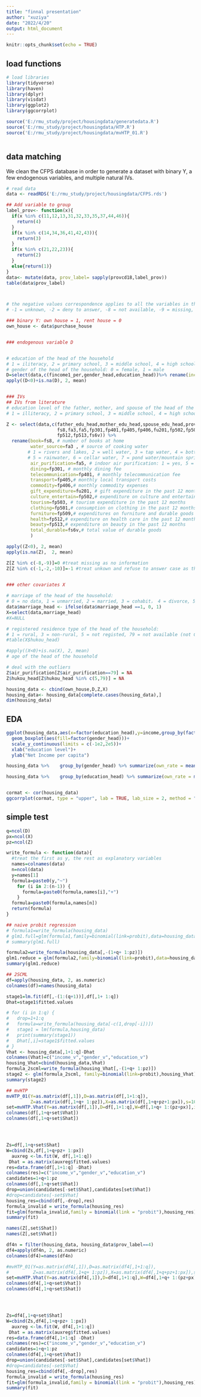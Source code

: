 ```yaml
---
title: "finnal presentation"
author: "xuziya"
date: "2022/4/20"
output: html_document
---
```


```r
knitr::opts_chunk$set(echo = TRUE)
```


## load functions

```r
# load libraries
library(tidyverse)
library(haven)
library(dplyr)
library(visdat)
library(ggplot2)
library(ggcorrplot)

source('E:/rmu_study/project/housingdata/generatedata.R')
source('E:/rmu_study/project/housingdata/HTP.R')
source('E:/rmu_study/project/housingdata/mvHTP_01.R')



```

## data matching
We clean the CFPS database in order to generate a dataset with binary Y, a few endogenous variables, and multiple natural IVs.
```r
# read data
data <- readRDS('E:/rmu_study/project/housingdata/CFPS.rds')

## Add variable to group
label_prov<- function(x){
  if(x %in% c(11,12,13,31,32,33,35,37,44,46)){
    return(4)
  }
  if(x %in% c(14,34,36,41,42,43)){
    return(3)
  }
  if(x %in% c(21,22,23)){
    return(2)
  }
  else{return(1)}
}
data<- mutate(data, prov_label= sapply(provcd18,label_prov))
table(data$prov_label)



# the negative values correspondence applies to all the variables in this dataset
# -1 = unknown, -2 = deny to answer, -8 = not available, -9 = missing, -10 = unable to determine

### binary Y: own house = 1, rent house = 0
own_house <- data$purchase_house


### endogenous variable D


# education of the head of the household
# 1 = iliteracy, 2 = primary school, 3 = middle school, 4 = high school, 5 = college, 6 = bachelor's, 7 = master's, 8 = doctoral
# gender of the head of the household: 0 = female, 1 = male
D=select(data,c(fincome1_per,gender_head,education_head))%>% rename(income=fincome1_per) #family income per person
apply((D<0)+is.na(D), 2, mean)


### IVs
## IVs from literature
# education level of the father, mother, and spouse of the head of the household:
# 1 = illiteracy, 2 = primary school, 3 = middle school, 4 = high school, 5 = college, 6 = bachelor's, 7 = master's, 8 = doctoral

Z <- select(data,c(father_edu_head,mother_edu_head,spouse_edu_head,prov_label, familysize18,age_head,hukou_head,
                   fs8,fa3,fa5,fp301,fp401,fp405,fp406,fu201,fp502,fp503,fp501,fp509,
                   fp512,fp513,fs6v)) %>% 
  rename(book=fs8, # number of books at home
         water_source=fa3 , # source of cooking water
        # 1 = rivers and lakes, 2 = well water, 3 = tap water, 4 = bottled/purified/filtered water
        # 5 = rainwater, 6 = cellar water, 7 = pond water/mountain spring, 77 = other
         air_purification=fa5, # indoor air purification: 1 = yes, 5 = no, 79 = not available
         dining=fp301, # monthly dining fee
         telecommunication=fp401, # monthly telecommunication fee
         transport=fp405,# monthly local transport costs
         commodity=fp406,# monthly commodity expenses
         gift_expenditure=fu201, # gift expenditure in the past 12 months
         culture_entertain=fp502,# expenditure on culture and entertainment in the past 12 months
         tourism=fp503, # tourism expenditure in the past 12 months
         clothing=fp501,# consumption on clothing in the past 12 months
         furniture=fp509,# expenditures on furniture and durable goods in the past 12 months
         health=fp512,# expenditure on health care in the past 12 months
         beauty=fp513,# expenditure on beauty in the past 12 months
         total_durable=fs6v,# total value of durable goods
         )

apply((Z<0), 2, mean)
apply(is.na(Z),  2, mean)

Z[Z %in% c(-8,-9)]=0 #treat missing as no information
Z[Z %in% c(-1,-2,-10)]=-1 #treat unkown and refuse to answer case as the lowest level
  

### other covariates X

# marriage of the head of the household:
# 0 = no data, 1 = unmarried, 2 = married, 3 = cohabit， 4 = divorce, 5 = widowed
data$marriage_head <- ifelse(data$marriage_head ==1, 0, 1)
X=select(data,marriage_head)
#X=NULL

# registered residence type of the head of the household:
# 1 = rural, 3 = non-rural, 5 = not registed, 79 = not available (not Chinese citizen)
#table(X$hukou_head)

#apply((X<0)+is.na(X), 2, mean)
# age of the head of the household

# deal with the outliers
Z$air_purification[Z$air_purification==79] = NA
Z$hukou_head[Z$hukou_head %in% c(5,79)] = NA

housing_data <- cbind(own_house,D,Z,X)
housing_data<- housing_data[complete.cases(housing_data),]
dim(housing_data)

```

## EDA
```r
ggplot(housing_data,aes(x=factor(education_head),y=income,group_by(factor(gender_head))))+
  geom_boxplot(aes(fill=factor(gender_head)))+
  scale_y_continuous(limits = c(-1e2,2e5))+
  xlab("education level")+
  ylab("Net Income per capita")

housing_data %>%    group_by(gender_head) %>% summarize(own_rate = mean(own_house),count=n(),na.rm = TRUE)

housing_data %>%    group_by(education_head) %>% summarize(own_rate = mean(own_house),count=n(),na.rm = TRUE)


cormat <- cor(housing_data)
ggcorrplot(cormat, type = "upper", lab = TRUE, lab_size = 2, method = "circle")
```

## simple test
```r
q=ncol(D)
px=ncol(X)
pz=ncol(Z)

write_formula <- function(data){
  #treat the first as y, the rest as explanatory variables
  names=colnames(data)
  n=ncol(data)
  y=names[1]
  formula=paste0(y,"~")
    for (i in 2:(n-1)) {
      formula=paste0(formula,names[i],"+")
    }
  formula=paste0(formula,names[n])
  return(formula)
}

## naive probit regression
# formula1=write_formula(housing_data)
# glm1.full=glm(formula1,family=binomial(link=probit),data=housing_data) 
# summary(glm1.full)
```

```r
formula2=write_formula(housing_data[,-(1+q+ 1:pz)])
glm1.reduce = glm(formula2,family=binomial(link=probit),data=housing_data) 
summary(glm1.reduce)

```

```r


## 2SCML
df=apply(housing_data, 2, as.numeric)
colnames(df)=names(housing_data)

stage1=lm.fit(df[,-(1:(q+1))],df[,1+ 1:q])
Dhat=stage1$fitted.values

# for (i in 1:q) {
#   drop=1+1:q
#   formula=write_formula(housing_data[-c(1,drop[-i])])
#   stage1 = lm(formula,housing_data)
#   print(summary(stage1))
#   Dhat[,i]=stage1$fitted.values
# }
Vhat <- housing_data[,1+1:q]-Dhat
colnames(Vhat)=c("income_v","gender_v","education_v")
housing_Vhat=cbind(housing_data,Vhat)
formula_2scml=write_formula(housing_Vhat[,-(1+q+ 1:pz)])
stage2 <- glm(formula_2scml, family=binomial(link=probit),housing_Vhat)
summary(stage2)

```

```r



## mvHTP
mvHTP_01(Y=as.matrix(df[,1]),D=as.matrix(df[,1+1:q]),
         Z=as.matrix(df[,1+q+ 1:pz]),X=as.matrix(df[,1+q+pz+1:px]),s=10,tuning = 3)
set=mvHTP.Vhat(Y=as.matrix(df[,1]),D=df[,1+1:q],W=df[,1+q+ 1:(pz+px)],intercept=FALSE,pz=pz,s=5,tuning = 5)
colnames(df[,1+q+set$Vhat])
colnames(df[,1+q+set$Shat])




Zs=df[,1+q+set$Shat]
W=cbind(Zs,df[,1+q+pz+ 1:px])
  auxreg <-lm.fit(W, df[,1+1:q])
 Dhat = as.matrix(auxreg$fitted.values)
res=data.frame(df[,1+1:q] -Dhat)
colnames(res)=c("income_v","gender_v","education_v")
candidates=1+q+1:pz
colnames(df[,1+q+set$Vhat])
drop=union(candidates[-set$Shat],candidates[set$Vhat])
#drop=candidates[-set$Vhat]
housing_res=cbind(df[,-drop],res)
formula_invalid = write_formula(housing_res)
fit=glm(formula_invalid,family = binomial(link = "probit"),housing_res)
summary(fit)

```

```r
names(Z[,set$Shat])
names(Z[,set$Vhat])


```

```r
df4n = filter(housing_data, housing_data$prov_label==4)
df4=apply(df4n, 2, as.numeric)
colnames(df4)=names(df4n)

#mvHTP_01(Y=as.matrix(df4[,1]),D=as.matrix(df4[,1+1:q]),
#         Z=as.matrix(df4[,1+q+ 1:pz]),X=as.matrix(df4[,1+q+pz+1:px]),s=5,tuning = 5)
set=mvHTP.Vhat(Y=as.matrix(df4[,1]),D=df4[,1+1:q],W=df4[,1+q+ 1:(pz+px)],intercept=FALSE,pz=pz,s=5,tuning = 3)
colnames(df4[,1+q+set$Vhat])
colnames(df4[,1+q+set$Shat])




Zs=df4[,1+q+set$Shat]
W=cbind(Zs,df4[,1+q+pz+ 1:px])
  auxreg <-lm.fit(W, df4[,1+1:q])
 Dhat = as.matrix(auxreg$fitted.values)
res=data.frame(df4[,1+1:q] -Dhat)
colnames(res)=c("income_v","gender_v","education_v")
candidates=1+q+1:pz
colnames(df4[,1+q+set$Vhat])
drop=union(candidates[-set$Shat],candidates[set$Vhat])
#drop=candidates[-set$Vhat]
housing_res=cbind(df4[,-drop],res)
formula_invalid = write_formula(housing_res)
fit=glm(formula_invalid,family = binomial(link = "probit"),housing_res)
summary(fit)

```
